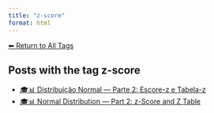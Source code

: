 ```yaml
---
title: "z-score"
format: html
---
```


[⬅ Return to All Tags](../tags.qmd)

## Posts with the tag **z-score**

- [🎓📊 Distribuição Normal — Parte 2: Escore-z e Tabela-z](/posts/cursos/estatistica/distribuicao_normal/parte-2/distribuicao-normal-parte2.html)
- [🎓📊 Normal Distribution — Part 2: z-Score and Z Table](/posts/courses/statistics/normal_distribution/part-2/normal-distribution-part2.html)
